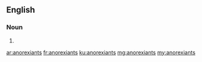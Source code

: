 ==English==

===Noun===
{{head|en}}

# {{plural of|anorexiant}}

[[ar:anorexiants]]
[[fr:anorexiants]]
[[ku:anorexiants]]
[[mg:anorexiants]]
[[my:anorexiants]]